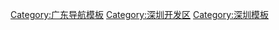 {{Navbox
|name = 前海深港现代服务业合作区
|image = 
|title =  [[前海深港现代服务业合作区]]
|bodyclass = hlist

|group1 = 管理
|list1 = 
* [[前海深港現代服務業合作區管理局]]

|group2 = 政府建築
|list2 =  
* [[前海法治大廈]]
** [[深圳前海合作区人民法院]]

|group3 = 住宅用地
|list3 = *
* [[前海車輛段]]上蓋
** 保障房[[龍海家園]]
** [[前海時代]]
* [[前海灣花園]]

|group4 = 休憩用地
|list4 =
* 前灣公園
* 桂灣公園
* 前海灣濱海公園
|group5 = 主要企业总部
|list5 =
*[[前海控股]]
* [[顺丰速运]]（即将搬入）
* [[前海人寿]]
*[[汇丰前海证券]]
*[[东亚前海证券]]
*[[玉山銀行|玉山银行]]（中国）
*[[安盛]]天平保险销售
|group6 = 商業用地
|list6 = 
* [[香江金融中心]]
* [[香檳金融中心]]
* [[世茂前海中心]]
* [[前海深港青年創新創業夢工場]]
* [[前海企業公館]]
* [[周大福全球商品購物中心]]
* [[卓越前海金融中心]]
* [[順豐速運總部大樓]]
* [[世茂金融中心]]
* [[前海自貿大廈]]
* [[信利康大廈]]
* [[鴻榮源金融中心]]
* [[華潤前海中心]]
* [[前海金融中心]]
* [[深圳K11]]
** K11 Concept 中國總部及匯豐中國華南總部
*  [[嘉里前海中心]]
** 東亞銀行華南總部
* [[騰訊前海大廈]] 
* [[京基前海中心]]
* [[前海交易廣場]]
* [[前海灣站上蓋樞紐]]
* [[微眾銀行大廈]]
* [[中英人壽大廈]]／[[中糧亞太總部大廈]]
* [[海運中心]]

|group7 = 道路
|list7 = 
* [[廣深沿江高速]]
* [[南坪快速路]]
* [[前海地下道路]]
* [[臨海大道]]
* [[聽海大道]]
* [[夢海大道]]
* [[怡海大道]]
* [[興海大道]]
* [[前灣一路]]
* [[鯉魚門街]]

|group8 = 地鐵
|list8 = 
* [[鯉魚門站]]{{深圳地鐵路線換乘|1}}
* [[前海灣站]]{{深圳地鐵路線換乘|1}}{{深圳地鐵路線換乘|5}}{{深圳地鐵路線換乘|11}}
* [[桂灣站]]{{深圳地鐵路線換乘|5}}
* [[前灣站]]{{深圳地鐵路線換乘|5}}{{深圳地鐵路線換乘|9}}
* [[夢海站]]{{深圳地鐵路線換乘|9}}
* [[怡海站]]{{深圳地鐵路線換乘|9}}
* [[前灣公园站]]{{深圳地鐵路線換乘|5}}
* [[妈湾站 (地鐵)|妈湾站]]{{深圳地鐵路線換乘|5}}
* [[铁路公园站]]{{深圳地鐵路線換乘|5}}

|group9 = 河流
|list9 =

|below = 
}}<noinclude>
[[Category:广东导航模板]]
[[Category:深圳开发区]]
[[Category:深圳模板]]
</noinclude>